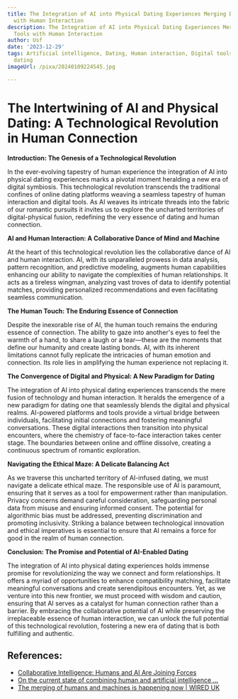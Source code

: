 ```yaml
---
title: The Integration of AI into Physical Dating Experiences Merging Digital Tools
  with Human Interaction
description: The Integration of AI into Physical Dating Experiences Merging Digital
  Tools with Human Interaction
author: Usf
date: '2023-12-29'
tags: Artificial intelligence, Dating, Human interaction, Digital tools, Physical
  dating
imageUrl: /pixa/20240109224545.jpg

---
```

# The Intertwining of  AI and Physical Dating: A Technological  Revolution in Human Connection

**Introduction: The Genesis of a Technological Revolution**

In the ever-evolving  tapestry of  human experience the integration of AI into physical dating experiences marks a pivotal moment heralding a  new era of digital symbiosis. This technological revolution transcends the traditional confines of online dating platforms weaving a seamless tapestry of human interaction and digital tools. As AI weaves its intricate threads into the fabric of our romantic pursuits it invites us to explore the uncharted  territories of  digital-physical fusion, redefining the very essence of dating and human connection.

**AI and Human Interaction: A Collaborative Dance of Mind and  Machine**

At  the heart of this technological  revolution lies the collaborative dance of AI and  human interaction. AI,  with  its unparalleled prowess in data analysis, pattern recognition, and predictive modeling, augments human capabilities enhancing our ability to  navigate the complexities of human relationships. It acts as a tireless wingman, analyzing  vast troves of data to identify potential matches, providing personalized recommendations and even facilitating seamless communication.

**The Human Touch: The  Enduring Essence of Connection**

Despite the inexorable rise of AI,  the human touch remains  the enduring essence of connection. The ability to gaze into another's eyes to feel the warmth of a hand, to share a laugh or a tear—these are the moments that define our humanity and create lasting bonds. AI, with its  inherent limitations  cannot fully replicate the intricacies of human emotion and connection.  Its role lies in amplifying the human experience not replacing it.

**The Convergence of  Digital and  Physical: A New  Paradigm for Dating**

The integration of  AI into physical dating experiences transcends the  mere fusion of technology and human interaction. It heralds the emergence of a new paradigm  for dating one that seamlessly blends the  digital and physical realms. AI-powered platforms and tools provide a virtual  bridge between individuals, facilitating initial connections and fostering meaningful  conversations. These digital interactions then  transition into physical encounters, where the chemistry of  face-to-face interaction takes center stage. The boundaries between  online and offline dissolve,  creating a  continuous spectrum of romantic exploration.

**Navigating the Ethical Maze: A Delicate Balancing Act**

As we traverse this uncharted  territory of AI-infused dating, we must navigate a delicate ethical maze. The responsible use of AI is  paramount, ensuring that it serves  as a tool for empowerment rather than manipulation. Privacy concerns demand careful consideration, safeguarding  personal data from misuse and ensuring informed consent. The potential for algorithmic bias  must be addressed, preventing discrimination and promoting  inclusivity. Striking a balance between  technological innovation  and ethical imperatives is essential to ensure that AI remains a force for good in the realm of human connection.

**Conclusion: The Promise and Potential of AI-Enabled Dating**

The integration of AI  into physical dating experiences holds immense  promise for  revolutionizing the way we connect and form relationships. It offers a myriad of opportunities to enhance  compatibility matching,  facilitate meaningful conversations and  create serendipitous encounters. Yet, as we venture into this new frontier, we must proceed with wisdom and caution,  ensuring that AI serves  as a catalyst for human connection rather than a barrier. By embracing  the collaborative potential of AI  while preserving the irreplaceable essence of  human interaction, we can unlock the full potential of this technological revolution, fostering a new era of dating that is both fulfilling and authentic.

## References:
- [Collaborative Intelligence: Humans and AI Are Joining Forces](https://hbr.org/2018/07/collaborative-intelligence-humans-and-ai-are-joining-forces)
- [On the current state of combining human and artificial intelligence ...](https://link.springer.com/article/10.1007/s40685-020-00133-x)
- [The merging of humans and machines is happening now | WIRED UK](https://www.wired.co.uk/article/darpa-arati-prabhakar-humans-machines)
